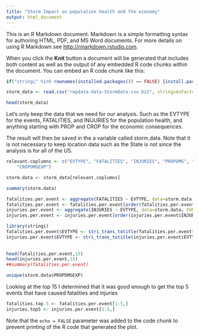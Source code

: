 ```yaml
---
title: "Storm Impact on population health and the economy"
output: html_document
---
```


This is an R Markdown document. Markdown is a simple formatting syntax for authoring HTML, PDF, and MS Word documents. For more details on using R Markdown see <http://rmarkdown.rstudio.com>.

When you click the **Knit** button a document will be generated that includes both content as well as the output of any embedded R code chunks within the document. You can embed an R code chunk like this:

```r

if("stringi" %in% rownames(installed.packages()) == FALSE) {install.packages("stringi")}

storm_data <- read.csv("repdata-data-StormData.csv.bz2", stringsAsFactors=FALSE)

head(storm_data)
```

Let's only keep the data that we need for our analysis. Such as the EVTYPE for the events, FATALITIES, and INIJURIES for the population health, and anything starting with PROP and CROP for the economic consequences.

The result will then be saved in the a variable called storm.data. Note that it is not necessary to keep location data such as the State is not since the analysis is for all of the US.

```r
relevant.coplumns <- c("EVTYPE", "FATALITIES", "INJURIES", "PROPDMG", "PROPDMGEXP", "CROPDMG", 
    "CROPDMGEXP")

storm.data <- storm_data[relevant.coplumns]

summary(storm.data)
```

```r
fatalities.per.event <- aggregate(FATALITIES ~ EVTYPE, data=storm.data, FUN=sum)
fatalities.per.event <- fatalities.per.event[order(fatalities.per.event$FATALITIES, decreasing=TRUE),]
injuries.per.event <- aggregate(INJURIES ~ EVTYPE, data=storm.data, FUN=sum)
injuries.per.event <- injuries.per.event[order(injuries.per.event$INJURIES, decreasing=TRUE),]

library(stringi)
fatalities.per.event$EVTYPE <- stri_trans_totitle(fatalities.per.event$EVTYPE)
injuries.per.event$EVTYPE <- stri_trans_totitle(injuries.per.event$EVTYPE)
                                                
                                                
head(fatalities.per.event,15)
head(injuries.per.event,15)
##summary(fatalities.per.event)

unique(storm.data$PROPDMGEXP)
```
Looking at the top 15 I determined that it was good enough to get the top 5 events that have caused fatalities and injuries

```r
fatalities.top.5 <- fatalities.per.event[1:5,]
injuries.top5 <- injuries.per.event[1:5,]

```
Note that the `echo = FALSE` parameter was added to the code chunk to prevent printing of the R code that generated the plot.
